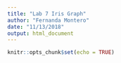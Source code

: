 ```yaml
---
title: "Lab 7 Iris Graph"
author: "Fernanda Montero"
date: "11/13/2018"
output: html_document
---
```


```r
knitr::opts_chunk$set(echo = TRUE)
```
